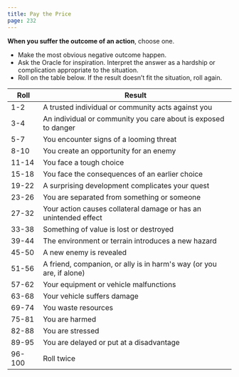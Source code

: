 ```yaml
---
title: Pay the Price
page: 232
---
```


**When you suffer the outcome of an action**, choose one.

- Make the most obvious negative outcome happen.
- <RouterLink to="/moves/fate/ask_the_oracle">Ask the Oracle</RouterLink> for inspiration.
  Interpret the answer as a hardship or complication appropriate to the situation.
- Roll on the table below. If the result doesn’t fit the situation, roll again.

| Roll   | Result                                                               |
| ------ | -------------------------------------------------------------------- |
| 1-2    | A trusted individual or community acts against you                   |
| 3-4    | An individual or community you care about is exposed to danger       |
| 5-7    | You encounter signs of a looming threat                              |
| 8-10   | You create an opportunity for an enemy                               |
| 11-14  | You face a tough choice                                              |
| 15-18  | You face the consequences of an earlier choice                       |
| 19-22  | A surprising development complicates your quest                      |
| 23-26  | You are separated from something or someone                          |
| 27-32  | Your action causes collateral damage or has an unintended effect     |
| 33-38  | Something of value is lost or destroyed                              |
| 39-44  | The environment or terrain introduces a new hazard                   |
| 45-50  | A new enemy is revealed                                              |
| 51-56  | A friend, companion, or ally is in harm's way (or you are, if alone) |
| 57-62  | Your equipment or vehicle malfunctions                               |
| 63-68  | Your vehicle suffers damage                                          |
| 69-74  | You waste resources                                                  |
| 75-81  | You are harmed                                                       |
| 82-88  | You are stressed                                                     |
| 89-95  | You are delayed or put at a disadvantage                             |
| 96-100 | Roll twice                                                           |
